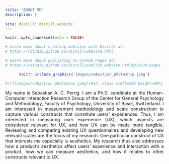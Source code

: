 ```yaml
---
title: "ABOUT ME"
description: |
  
site: distill::distill_website
---
```


```r
knitr::opts_chunk$set(echo = FALSE)

# Learn more about creating websites with Distill at:
# https://rstudio.github.io/distill/website.html

# Learn more about publishing to GitHub Pages at:
# https://rstudio.github.io/distill/publish_website.html#github-pages

```


<center>

```r
knitr::include_graphics('images/sebastian_photoshop.jpeg')

#![](images/sebastian_photoshop.jpeg){#id .class width=50% height=80%} ![](images/sebastian_photoshop.jpeg){width=40% height=40%}

```

</center>

<p style="text-align: justify"> My name is Sebastian A. C. Perrig. I am a Ph.D. candidate at the Human-Computer Interaction Research Group of the Center for General Psychology and Methodology, Faculty of Psychology, University of Basel, Switzerland. I am interested in measurement methodology and scale construction to capture various constructs that constitute users' experiences. Thus, I am interested in measuring user experience (UX), which aspects are considered relevant for UX, and how UX can be made more tangible. Reviewing and comparing existing UX questionnaires and developing new relevant scales are the focus of my research. One particular construct of UX that interests me especially is aesthetics. My research thus also addresses how a product's aesthetics affect users' experience and interaction with a product, how we can measure aesthetics, and how it relates to other constructs relevant to UX. </p>